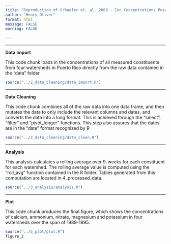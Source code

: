 ```yaml
---
title: "Reproduction of Schaefer et. al. 2000 - Ion Concentrations Puerto Rico Rivers after Hurricane Hugo"
author: "Henry Oliver"
format: html
message: FALSE
warning: FALSE

---
```


________________________________________________________________________
**Data Import** 

This code chunk loads in the concentrations of all measured constituents from four watersheds in Puerto Rico directly from the raw data contained in the "data" folder

```r

source("../2_data_cleaning/data_import.R")
```
________________________________________________________________________
**Data Cleaning**

This code chunk combines all of the raw data into one data frame, and then mutates the data to only include the relevant columns and dates, and converts the data into a long format. This is achieved through the "select", "filter" and "pivot_longer" functions.  This step also assures that the dates are in the "date" format recognized by R

```r
source("../2_data_cleaning/data_clean.R")
```
________________________________________________________________________
**Analysis**

This analysis calculates a rolling average over 9-weeks for each constituent for each watershed. The rolling average value is computed using the "roll_avg" function contained in the R folder. Tables generated from this computation are located in 4_processed_data.

```r

source("../3_analysis/analysis.R")
```
________________________________________________________________________
**Plot**

This code chunk produces the final figure, which shows the concentrations of calcium, ammonium, nitrate, magnesium and potassium in four watersheds over the span of 1989-1995.

```r
source("../5_plot/plot.R")
figure_2
```
